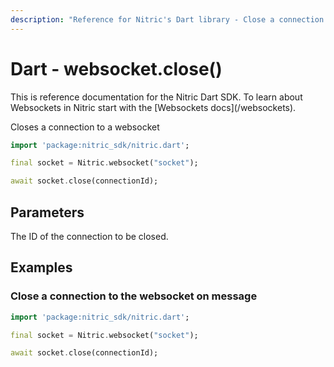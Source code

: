 ```yaml
---
description: "Reference for Nitric's Dart library - Close a connection to a websocket"
---
```


# Dart - websocket.close()

<Note>
  This is reference documentation for the Nitric Dart SDK. To learn about
  Websockets in Nitric start with the [Websockets docs](/websockets).
</Note>

Closes a connection to a websocket

```dart
import 'package:nitric_sdk/nitric.dart';

final socket = Nitric.websocket("socket");

await socket.close(connectionId);
```

## Parameters

<Properties>
  <Property name="connectionId" required type="String">
    The ID of the connection to be closed.
  </Property>
</Properties>

## Examples

### Close a connection to the websocket on message

```dart
import 'package:nitric_sdk/nitric.dart';

final socket = Nitric.websocket("socket");

await socket.close(connectionId);
```
